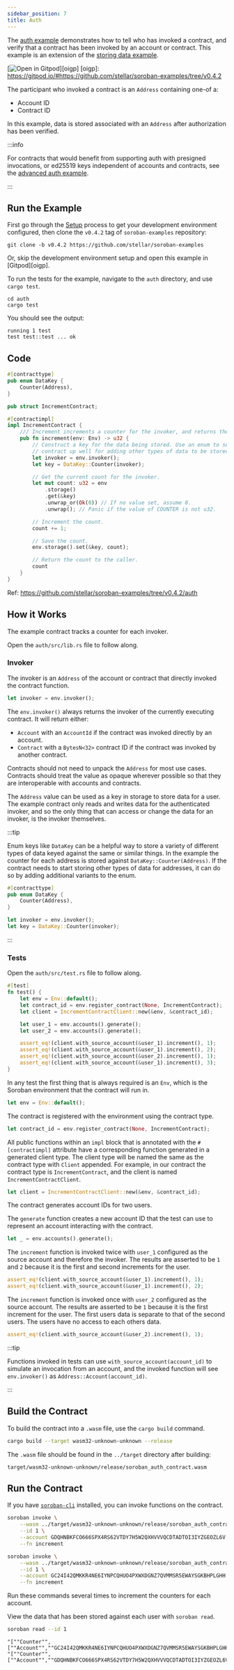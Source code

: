 ```yaml
---
sidebar_position: 7
title: Auth
---
```


The [auth example] demonstrates how to tell who has invoked a contract, and verify that a contract has been invoked by an account or contract. This example is an extension of the [storing data example].

[![Open in Gitpod](https://gitpod.io/button/open-in-gitpod.svg)][oigp] 
[oigp]: https://gitpod.io/#https://github.com/stellar/soroban-examples/tree/v0.4.2

[events example]: https://github.com/stellar/soroban-examples/tree/v0.4.2/events
[storing data example]: getting-started/storing-data.mdx

The participant who invoked a contract is an `Address` containing one-of a:

- Account ID
- Contract ID

In this example, data is stored associated with an `Address` after authorization has been verified.

:::info

For contracts that would benefit from supporting auth with presigned invocations, or ed25519 keys independent of accounts and contracts, see the [advanced auth example].

:::

[auth example]: https://github.com/stellar/soroban-examples/tree/v0.4.2/auth
[advanced auth example]: auth-advanced.mdx

## Run the Example

First go through the [Setup] process to get your development environment configured, then clone the `v0.4.2` tag of `soroban-examples` repository:

[Setup]: ../getting-started/setup.mdx

```
git clone -b v0.4.2 https://github.com/stellar/soroban-examples
```

Or, skip the development environment setup and open this example in [Gitpod][oigp].

To run the tests for the example, navigate to the `auth` directory, and use `cargo test`.

```
cd auth
cargo test
```

You should see the output:

```
running 1 test
test test::test ... ok
```

## Code

```rust title="auth/src/lib.rs"
#[contracttype]
pub enum DataKey {
    Counter(Address),
}

pub struct IncrementContract;

#[contractimpl]
impl IncrementContract {
    /// Increment increments a counter for the invoker, and returns the value.
    pub fn increment(env: Env) -> u32 {
        // Construct a key for the data being stored. Use an enum to set the
        // contract up well for adding other types of data to be stored.
        let invoker = env.invoker();
        let key = DataKey::Counter(invoker);

        // Get the current count for the invoker.
        let mut count: u32 = env
            .storage()
            .get(&key)
            .unwrap_or(Ok(0)) // If no value set, assume 0.
            .unwrap(); // Panic if the value of COUNTER is not u32.

        // Increment the count.
        count += 1;

        // Save the count.
        env.storage().set(&key, count);

        // Return the count to the caller.
        count
    }
}
```

Ref: https://github.com/stellar/soroban-examples/tree/v0.4.2/auth

## How it Works

The example contract tracks a counter for each invoker.

Open the `auth/src/lib.rs` file to follow along.

### Invoker

The invoker is an `Address` of the account or contract that directly invoked the contract function.

```rust
let invoker = env.invoker();
```

The `env.invoker()` always returns the invoker of the currently executing contract. It will return either:

- `Account` with an `AccountId` if the contract was invoked directly by an account.
- `Contract` with a `BytesN<32>` contract ID if the contract was invoked by another contract.

Contracts should not need to unpack the `Address` for most use cases. Contracts should treat the value as opaque wherever possible so that they are interoperable with accounts and contracts.

The `Address` value can be used as a key in storage to store data for a user. The example contract only reads and writes data for the authenticated invoker, and so the only thing that can access or change the data for an invoker, is the invoker themselves.

:::tip

Enum keys like `DataKey` can be a helpful way to store a variety of different types of data keyed against the same or similar things. In the example the counter for each address is stored against `DataKey::Counter(Address)`. If the contract needs to start storing other types of data for addresses, it can do so by adding additional variants to the enum.

```rust
#[contracttype]
pub enum DataKey {
    Counter(Address),
}
```

```rust
let invoker = env.invoker();
let key = DataKey::Counter(invoker);
```

:::

### Tests

Open the `auth/src/test.rs` file to follow along.

```rust title="auth/src/test.rs"
#[test]
fn test() {
    let env = Env::default();
    let contract_id = env.register_contract(None, IncrementContract);
    let client = IncrementContractClient::new(&env, &contract_id);

    let user_1 = env.accounts().generate();
    let user_2 = env.accounts().generate();

    assert_eq!(client.with_source_account(&user_1).increment(), 1);
    assert_eq!(client.with_source_account(&user_1).increment(), 2);
    assert_eq!(client.with_source_account(&user_2).increment(), 1);
    assert_eq!(client.with_source_account(&user_1).increment(), 3);
}

```

In any test the first thing that is always required is an `Env`, which is the Soroban environment that the contract will run in.

```rust
let env = Env::default();
```

The contract is registered with the environment using the contract type.

```rust
let contract_id = env.register_contract(None, IncrementContract);
```

All public functions within an `impl` block that is annotated with the `#[contractimpl]` attribute have a corresponding function generated in a generated client type. The client type will be named the same as the contract type with `Client` appended. For example, in our contract the contract type is `IncrementContract`, and the client is named `IncrementContractClient`.

```rust
let client = IncrementContractClient::new(&env, &contract_id);
```

The contract generates account IDs for two users.

The `generate` function creates a new account ID that the test can use to represent an account interacting with the contract.

```rust
let _ = env.accounts().generate();
```

The `increment` function is invoked twice with `user_1` configured as the source account and therefore the invoker. The results are asserted to be `1` and `2` because it is the first and second increments for the user.

```rust
assert_eq!(client.with_source_account(&user_1).increment(), 1);
assert_eq!(client.with_source_account(&user_1).increment(), 2);
```

The `increment` function is invoked once with `user_2` configured as the source account. The results are asserted to be `1` because it is the first increment for the user. The first users data is separate to that of the second users. The users have no access to each others data.

```rust
assert_eq!(client.with_source_account(&user_2).increment(), 1);
```

:::tip

Functions invoked in tests can use `with_source_account(account_id)` to simulate an invocation from an account, and the invoked function will see `env.invoker()` as `Address::Account(account_id)`.

:::

## Build the Contract

To build the contract into a `.wasm` file, use the `cargo build` command.

```sh
cargo build --target wasm32-unknown-unknown --release
```

The `.wasm` file should be found in the `../target` directory after building:

```
target/wasm32-unknown-unknown/release/soroban_auth_contract.wasm
```

## Run the Contract

If you have [`soroban-cli`] installed, you can invoke functions on the contract.

```sh
soroban invoke \
    --wasm ../target/wasm32-unknown-unknown/release/soroban_auth_contract.wasm \
    --id 1 \
    --account GDQHNBKFCO666SPX4RS62VTDY7H5W2QXHVVVQCDTADTOI3IYZGEOZL6V \
    --fn increment
```

```sh
soroban invoke \
    --wasm ../target/wasm32-unknown-unknown/release/soroban_auth_contract.wasm \
    --id 1 \
    --account GC24I42QMKKR4NE6IYNPCQHUO4PXWXDGNZ7QVMMSR5EWAYSGKBHPLGHH \
    --fn increment
```

Run these commands several times to increment the counters for each account.

View the data that has been stored against each user with `soroban read`.

```sh
soroban read --id 1
```

```
"[""Counter"",[""Account"",""GC24I42QMKKR4NE6IYNPCQHUO4PXWXDGNZ7QVMMSR5EWAYSGKBHPLGHH""]]",1
"[""Counter"",[""Account"",""GDQHNBKFCO666SPX4RS62VTDY7H5W2QXHVVVQCDTADTOI3IYZGEOZL6V""]]",3
```

[`soroban-cli`]: ../getting-started/setup#install-the-soroban-cli
